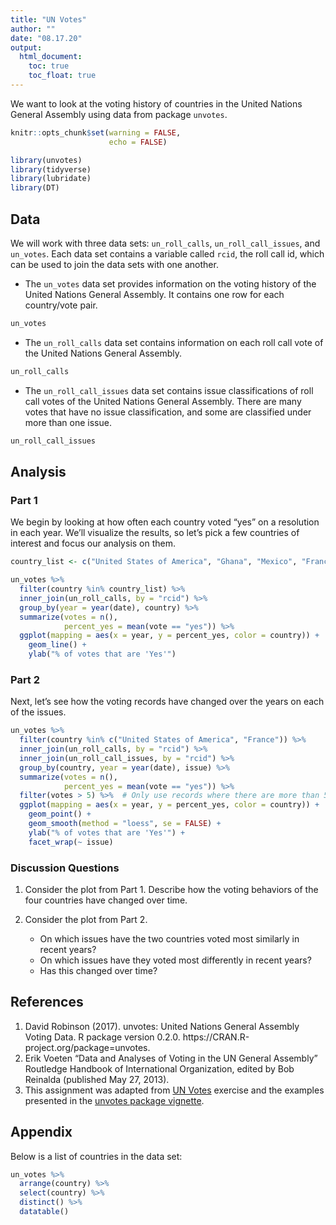 ```yaml
---
title: "UN Votes"
author: ""
date: "08.17.20"
output: 
  html_document: 
    toc: true
    toc_float: true
---
```


We want to look at the voting history of countries in the United Nations General 
Assembly using data from package `unvotes`. 

```r
knitr::opts_chunk$set(warning = FALSE, 
                      echo = FALSE)
```

```r
library(unvotes)
library(tidyverse)
library(lubridate)
library(DT)
```

## Data

We will work with three data sets: `un_roll_calls`, `un_roll_call_issues`, 
and `un_votes`. Each data set contains a variable called `rcid`, the roll call 
id, which can be used to join the data sets with one another.

- The `un_votes` data set provides information on the voting history of the 
  United Nations General Assembly. It contains one row for each country/vote 
  pair.

```r
un_votes
```

- The `un_roll_calls` data set contains information on each roll call vote of 
  the United Nations General Assembly.

```r
un_roll_calls
```

- The `un_roll_call_issues` data set contains issue classifications of roll 
  call votes of the United Nations General Assembly. There are many votes that 
  have no issue classification, and some are classified under more than 
  one issue.

```r
un_roll_call_issues
```

## Analysis

### Part 1

We begin by looking at how often each country voted "yes" on a resolution in 
each year. We'll visualize the results, so let's pick a few countries of 
interest and focus our analysis on them.

```r
country_list <- c("United States of America", "Ghana", "Mexico", "France")
```

```r
un_votes %>%
  filter(country %in% country_list) %>%
  inner_join(un_roll_calls, by = "rcid") %>% 
  group_by(year = year(date), country) %>%
  summarize(votes = n(),
            percent_yes = mean(vote == "yes")) %>%
  ggplot(mapping = aes(x = year, y = percent_yes, color = country)) +
    geom_line() +
    ylab("% of votes that are 'Yes'")
```

### Part 2

Next, let's see how the voting records have changed over the years on each of the issues.

```r
un_votes %>%
  filter(country %in% c("United States of America", "France")) %>%
  inner_join(un_roll_calls, by = "rcid") %>%
  inner_join(un_roll_call_issues, by = "rcid") %>%
  group_by(country, year = year(date), issue) %>%
  summarize(votes = n(),
            percent_yes = mean(vote == "yes")) %>%
  filter(votes > 5) %>%  # Only use records where there are more than 5 votes
  ggplot(mapping = aes(x = year, y = percent_yes, color = country)) +
    geom_point() +
    geom_smooth(method = "loess", se = FALSE) + 
    ylab("% of votes that are 'Yes'") +
    facet_wrap(~ issue)
```

### Discussion Questions

1. Consider the plot from Part 1. Describe how the voting behaviors of the four  countries have changed over time.

2. Consider the plot from Part 2. 
    - On which issues have the two countries voted most similarly in 
      recent years?  
    - On which issues have they voted most differently in recent years? 
    - Has this changed over time?


## References

1. David Robinson (2017). unvotes: United Nations General Assembly Voting Data. 
   R package version 0.2.0. https://CRAN.R-project.org/package=unvotes.
2. Erik Voeten "Data and Analyses of Voting in the UN General Assembly" 
   Routledge Handbook of International Organization, edited by Bob Reinalda 
   (published May 27, 2013).
3. This assignment was adapted from 
   [UN Votes](https://github.com/rstudio-education/datascience-box/tree/master/appex/ae-01-un-votes) 
   exercise and the examples presented in the 
   [unvotes package vignette](https://cran.r-project.org/web/packages/unvotes/vignettes/unvotes.html).


## Appendix

Below is a list of countries in the data set:

```r
un_votes %>% 
  arrange(country) %>% 
  select(country) %>%
  distinct() %>%
  datatable()
```
